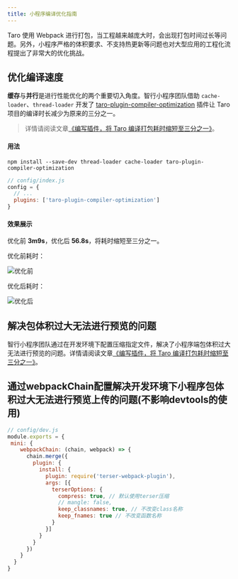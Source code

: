 ```yaml
---
title: 小程序编译优化指南
---
```


Taro 使用 Webpack 进行打包，当工程越来越庞大时，会出现打包时间过长等问题。另外，小程序严格的体积要求、不支持热更新等问题也对大型应用的工程化流程提出了非常大的优化挑战。

## 优化编译速度

**缓存**与**并行**是进行性能优化的两个重要切入角度。智行小程序团队借助 `cache-loader`、`thread-loader` 开发了 [taro-plugin-compiler-optimization](treasures#插件) 插件让 Taro 项目的编译时长减少为原来的三分之一。

> 详情请阅读文章[《编写插件，将 Taro 编译打包耗时缩短至三分之一》](https://mp.weixin.qq.com/s/Z79QhAlP8tBQn3mXQ11byQ)。

#### 用法

```shell title="安装依赖"
npm install --save-dev thread-loader cache-loader taro-plugin-compiler-optimization
```

```js title="使用插件"
// config/index.js
config = {
  // ...
  plugins: ['taro-plugin-compiler-optimization']
}
```

#### 效果展示

优化前 **3m9s**，优化后 **56.8s**，将耗时缩短至三分之一。

优化前耗时：

![优化前](https://gitee.com/canntyield/cand_md_image/raw/master/2021_10/before.PNG)

优化后耗时：

![优化后](https://gitee.com/canntyield/cand_md_image/raw/master/2021_10/after.PNG)

## 解决包体积过大无法进行预览的问题

智行小程序团队通过在开发环境下配置压缩指定文件，解决了小程序端包体积过大无法进行预览的问题。详情请阅读文章[《编写插件，将 Taro 编译打包耗时缩短至三分之一》](https://mp.weixin.qq.com/s/Z79QhAlP8tBQn3mXQ11byQ)。

## 通过webpackChain配置解决开发环境下小程序包体积过大无法进行预览上传的问题(不影响devtools的使用)
```js
// config/dev.js
module.exports = {
 mini: {
    webpackChain: (chain, webpack) => {
      chain.merge({
        plugin: {
          install: {
            plugin: require('terser-webpack-plugin'),
            args: [{
              terserOptions: {
                compress: true, // 默认使用terser压缩
                // mangle: false,
                keep_classnames: true, // 不改变class名称
                keep_fnames: true // 不改变函数名称
              }
            }]
          }
        }
      })
    }
  }
}
```
